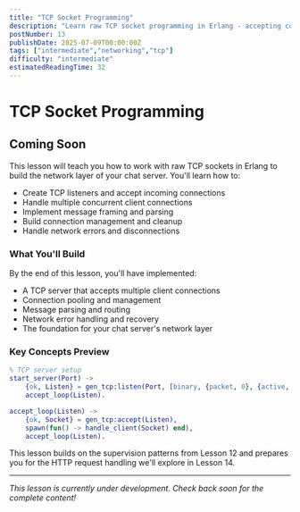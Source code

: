 ```yaml
---
title: "TCP Socket Programming"
description: "Learn raw TCP socket programming in Erlang - accepting connections, handling multiple clients, and building the network foundation for your chat server"
postNumber: 13
publishDate: 2025-07-09T00:00:00Z
tags: ["intermediate","networking","tcp"]
difficulty: "intermediate"
estimatedReadingTime: 32
---
```


# TCP Socket Programming

## Coming Soon

This lesson will teach you how to work with raw TCP sockets in Erlang to build the network layer of your chat server. You'll learn how to:

- Create TCP listeners and accept incoming connections
- Handle multiple concurrent client connections
- Implement message framing and parsing
- Build connection management and cleanup
- Handle network errors and disconnections

### What You'll Build

By the end of this lesson, you'll have implemented:
- A TCP server that accepts multiple client connections
- Connection pooling and management
- Message parsing and routing
- Network error handling and recovery
- The foundation for your chat server's network layer

### Key Concepts Preview

```erlang
% TCP server setup
start_server(Port) ->
    {ok, Listen} = gen_tcp:listen(Port, [binary, {packet, 0}, {active, false}]),
    accept_loop(Listen).

accept_loop(Listen) ->
    {ok, Socket} = gen_tcp:accept(Listen),
    spawn(fun() -> handle_client(Socket) end),
    accept_loop(Listen).
```

This lesson builds on the supervision patterns from Lesson 12 and prepares you for the HTTP request handling we'll explore in Lesson 14.

---

_This lesson is currently under development. Check back soon for the complete content!_